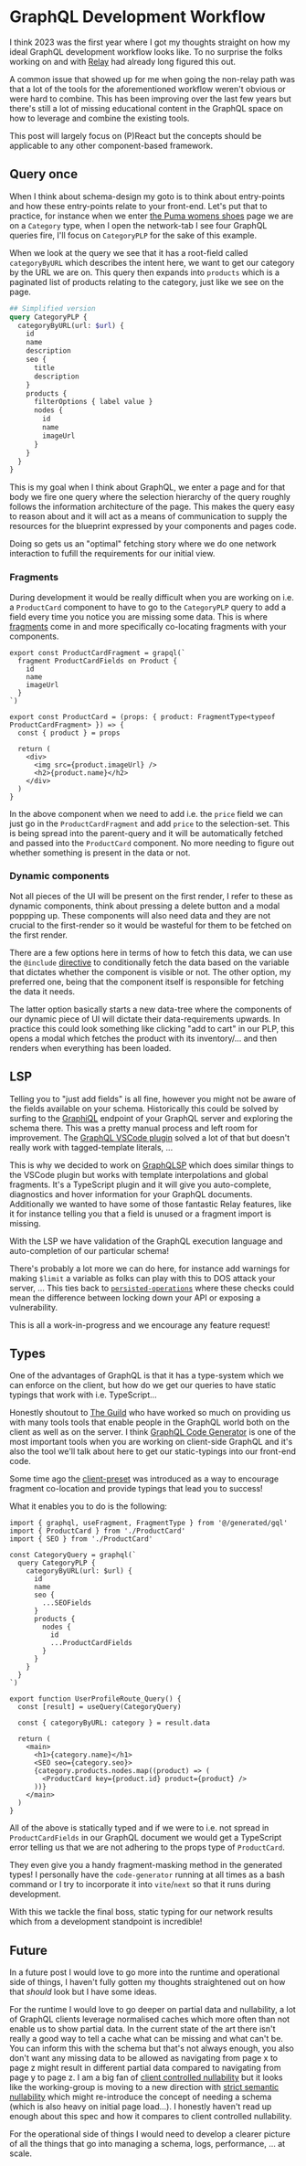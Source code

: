 
<CodeTheme />
<SEO
  title={documentProps.title}
  description={documentProps.description}
  keywords={documentProps.tags}
  image={documentProps.image}
/>

# GraphQL Development Workflow

I think 2023 was the first year where I got my thoughts straight on how
my ideal GraphQL development workflow looks like. To no surprise the folks working
on and with [Relay](https://relay.dev) had already long figured this out.

A common issue that showed up for me when going the non-relay path was that
a lot of the tools for the aforementioned workflow weren't obvious or were
hard to combine. This has been improving over the last few years but there's
still a lot of missing educational content in the GraphQL space on how to
leverage and combine the existing tools.

This post will largely focus on (P)React but the concepts should be applicable
to any other component-based framework.

## Query once

When I think about schema-design my goto is to think about entry-points and
how these entry-points relate to your front-end. Let's put that to practice,
for instance when we enter [the Puma womens shoes](https://us.puma.com/us/en/women/shoes)
page we are on a `Category` type, when I open the network-tab I see four GraphQL
queries fire, I'll focus on `CategoryPLP` for the sake of this example.

When we look at the query we see that it has a root-field called `categoryByURL` which
describes the intent here, we want to get our category by the URL we are on. This query
then expands into `products` which is a paginated list of products relating to
the category, just like we see on the page.

```graphql
## Simplified version
query CategoryPLP {
  categoryByURL(url: $url) {
    id
    name
    description
    seo {
      title
      description
    }
    products {
      filterOptions { label value }
      nodes {
        id
        name
        imageUrl
      }
    }
  }
}
```

This is my goal when I think about GraphQL, we enter a page and for that body
we fire one query where the selection hierarchy of the query roughly follows
the information architecture of the page. This makes the query easy to reason
about and it will act as a means of communication to supply the resources for
the blueprint expressed by your components and pages code.

Doing so gets us an "optimal" fetching story where we do one network interaction
to fufill the requirements for our initial view.

### Fragments

During development it would be really difficult when you are working on i.e. a
`ProductCard` component to have to go to the `CategoryPLP` query to add a field
every time you notice you are missing some data. This is where [fragments](https://graphql.org/learn/queries/)
come in and more specifically co-locating fragments with your components.

```tsx
export const ProductCardFragment = grapql(`
  fragment ProductCardFields on Product {
    id
    name
    imageUrl
  }
`)

export const ProductCard = (props: { product: FragmentType<typeof ProductCardFragment> }) => {
  const { product } = props

  return (
    <div>
      <img src={product.imageUrl} />
      <h2>{product.name}</h2>
    </div>
  )
}
```

In the above component when we need to add i.e. the `price` field we can just
go in the `ProductCardFragment` and add `price` to the selection-set. This is
being spread into the parent-query and it will be automatically fetched and passed
into the `ProductCard` component. No more needing to figure out whether something
is present in the data or not.

### Dynamic components

Not all pieces of the UI will be present on the first render, I refer to these
as dynamic components, think about pressing a delete button and a modal poppping up.
These components will also need data and they are not crucial to the first-render
so it would be wasteful for them to be fetched on the first render.

There are a few options here in terms of how to fetch this data, we can use
the `@include` [directive](https://graphql.org/learn/queries/#directives)
to conditionally fetch the data based on the variable that dictates whether
the component is visible or not. The other option, my preferred one,
being that the component itself is responsible for fetching the data it needs.

The latter option basically starts a new data-tree where the components of our
dynamic piece of UI will dictate their data-requirements upwards. In practice
this could look something like clicking "add to cart" in our PLP, this opens a modal
which fetches the product with its inventory/... and then renders when everything
has been loaded.

## LSP

Telling you to "just add fields" is all fine, however you might not be aware
of the fields available on your schema. Historically this could be solved by
surfing to the [GraphiQL](https://github.com/graphql/graphiql) endpoint of your
GraphQL server and exploring the schema there. This was a pretty manual process
and left room for improvement. The [GraphQL VSCode plugin](https://marketplace.visualstudio.com/items?itemName=GraphQL.vscode-graphql)
solved a lot of that but doesn't really work with tagged-template literals, ...

This is why we decided to work on [GraphQLSP](https://github.com/0no-co/GraphQLSP)
which does similar things to the VSCode plugin but works with template interpolations
and global fragments. It's a TypeScript plugin and it will give you auto-complete,
diagnostics and hover information for your GraphQL documents. Additionally we wanted
to have some of those fantastic Relay features, like it for instance telling you
that a field is unused or a fragment import is missing.

With the LSP we have validation of the GraphQL execution language and auto-completion of
our particular schema!

There's probably a lot more we can do here, for instance add warnings for making `$limit`
a variable as folks can play with this to DOS attack your server, ... This ties back to
[`persisted-operations`](./persisted-operations) where these checks could mean the
difference between locking down your API or exposing a vulnerability.

This is all a work-in-progress and we encourage any feature request!

## Types

One of the advantages of GraphQL is that it has a type-system which we can enforce on the client,
but how do we get our queries to have static typings that work with i.e. TypeScript...

Honestly shoutout to [The Guild](https://the-guild.dev/) who have worked so much on providing us
with many tools tools that enable people in the GraphQL world both on the client as well as on the server.
I think [GraphQL Code Generator](https://graphql-code-generator.com/) is one of the most important tools
when you are working on client-side GraphQL and it's also the tool we'll talk about here to get our static-typings
into our front-end code.

Some time ago the [client-preset](https://the-guild.dev/blog/unleash-the-power-of-fragments-with-graphql-codegen)
was introduced as a way to encourage fragment co-location and provide typings that
lead you to success!

What it enables you to do is the following:

```tsx
import { graphql, useFragment, FragmentType } from '@/generated/gql'
import { ProductCard } from './ProductCard'
import { SEO } from './ProductCard'

const CategoryQuery = graphql(`
  query CategoryPLP {
    categoryByURL(url: $url) {
      id
      name
      seo {
        ...SEOFields
      }
      products {
        nodes {
          id
          ...ProductCardFields
        }
      }
    }
  }
`)

export function UserProfileRoute_Query() {
  const [result] = useQuery(CategoryQuery)

  const { categoryByURL: category } = result.data

  return (
    <main>
      <h1>{category.name}</h1>
      <SEO seo={category.seo}>
      {category.products.nodes.map((product) => (
        <ProductCard key={product.id} product={product} />
      ))}
    </main>
  )
}
```

All of the above is statically typed and if we were to i.e. not spread in
`ProductCardFields` in our GraphQL document we would get a TypeScript error
telling us that we are not adhering to the props type of `ProductCard`.

They even give you a handy fragment-masking method in the generated types! I personally
have the `code-generator` running at all times as a bash command or I try to
incorporate it into `vite`/`next` so that it runs during development.

With this we tackle the final boss, static typing for our network results which
from a development standpoint is incredible!

## Future

In a future post I would love to go more into the runtime and operational
side of things, I haven't fully gotten my thoughts straightened out on how
that _should_ look but I have some ideas.

For the runtime I would love to go deeper on partial data and nullability,
a lot of GraphQL clients leverage normalised caches which more often than not
enable us to show partial data. In the current state of the art there isn't
really a good way to tell a cache what can be missing and what can't be. You
can inform this with the schema but that's not always enough, you also don't
want any missing data to be allowed as navigating from page x to page z might
result in different partial data compared to navigating from page y to page z.
I am a big fan of [client controlled nullability](https://github.com/graphql/client-controlled-nullability-wg)
but it looks like the working-group is moving to a new direction with
[strict semantic nullability](https://github.com/graphql/graphql-wg/discussions/1410)
which might re-introduce the concept of needing a schema (which is also heavy on initial page load...).
I honestly haven't read up enough about this spec and how it compares to client
controlled nullability.

For the operational side of things I would need to develop a clearer picture of
all the things that go into managing a schema, logs, performance, ... at scale.
